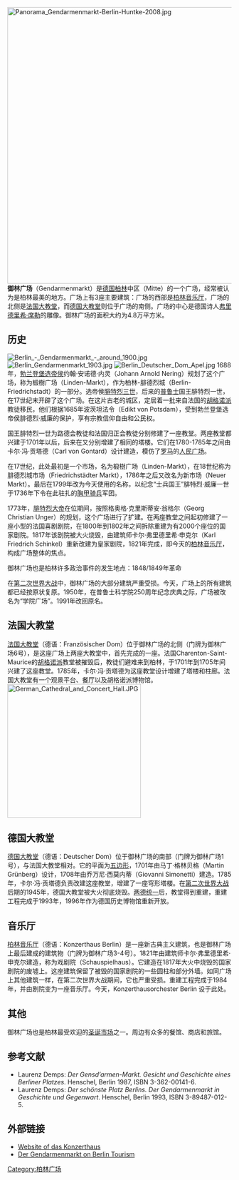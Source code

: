 {{coord|52|30|49|N|13|23|34|E|display=title}}
[[File:Panorama_Gendarmenmarkt-Berlin-Huntke-2008.jpg|620px]]
'''御林广场'''（Gendarmenmarkt）是[[德国|德国]][[柏林|柏林]]中区（Mitte）的一个广场，经常被认为是柏林最美的地方。广场上有3座主要建筑：广场的西部是[[柏林音乐厅|柏林音乐厅]]，广场的北侧是[[法国大教堂|法国大教堂]]，而[[德国大教堂|德国大教堂]]则位于广场的南侧。广场的中心是德国诗人[[弗里德里希·席勒|弗里德里希·席勒]]的雕像。御林广场的面积大约为4.8万平方米。


== 历史 ==
[[File:Berlin_-_Gendarmenmarkt_-_around_1900.jpg|thumb]]
[[File:Berlin_Gendarmenmarkt_1903.jpg|thumb]]
[[File:Berlin_Deutscher_Dom_Apel.jpg|thumb]]
1688年，[[勃兰登堡|勃兰登堡]][[选帝侯|选帝侯]]约翰·安诺德·内灵（Johann Arnold Nering）规划了这个广场，称为椴樹广场（Linden-Markt），作为柏林-腓德烈城（Berlin-Friedrichstadt）的一部分。选帝侯[[腓特烈一世_(普鲁士)|腓特烈三世]]，后来的[[普鲁士|普鲁士]]国王腓特烈一世，在17世纪末开辟了这个广场。在这片古老的城区，定居着一批来自法国的[[胡格诺派|胡格诺派]]教徒移民，他们根据1685年波茨坦法令（Edikt von Potsdam），受到勃兰登堡选帝侯腓德烈·威廉的保护，享有宗教信仰自由和公民权。

国王腓特烈一世为路德会教徒和法国归正会教徒分别修建了一座教堂。两座教堂都兴建于1701年以后，后来在又分别增建了相同的塔楼。它们在1780-1785年之间由卡尔·冯·贡塔德（Carl von Gontard）设计建造，模仿了[[罗马|罗马]]的[[人民广场_(罗马)|人民广场]]。 

在17世纪，此处最初是一个市场，名为椴樹广场（Linden-Markt），在18世纪称为腓德烈城市场（Friedrichstädter Markt），1786年之后又改名为新市场（Neuer Markt）。最后在1799年改为今天使用的名称，以纪念“士兵国王”腓特烈·威廉一世于1736年下令在此驻扎的[[胸甲骑兵|胸甲骑兵]]军团。 

1773年，[[腓特烈二世_(普鲁士)|腓特烈大帝]]在位期间，按照格奥格·克里斯蒂安·翁格尔（Georg Christian Unger）的规划，这个广场进行了扩建。在两座教堂之间起初修建了一座小型的法国喜剧剧院，在1800年到1802年之间拆除重建为有2000个座位的国家剧院。1817年该剧院被大火烧毁，由建筑师卡尔·弗里德里希·申克尔（Karl Friedrich Schinkel）重新改建为皇家剧院，1821年完成，即今天的[[柏林音乐厅|柏林音乐厅]]，构成广场整体的焦点。  

<!--剧院前面的席勒纪念碑是Reinhold Begas的作品。1859年11月10日举行了开工典礼，这一天是德国诗人[[弗里德里希·席勒|弗里德里希·席勒]]100周年诞辰，12年后竣工。从1871年到1936年 this was part of the police market 席勒广场（Schillerplatz）。1936, the relaxed and decorated surfaces 御林广场by the still existing patterns square plates replaced. --> 

御林广场也是柏林许多政治事件的发生地点：1848/1849年革命 <!-- 开始于1847年御林广场抗议粮价高涨的所谓“马铃薯革命”。The barricades in the fighting 1848年[[三月革命|三月革命]] [[March_Fallen|Fallen]] were 在德国大教堂的台阶上 solemnly aufgebahrt.从1848年9月 met [[Prussian_National_Assembly|Prussian National Assembly]] for 数周 in Great Hall of 戏剧院。

1946 发生 on the bombed a concert by [[Alexandrov_Ensemble|Alexandrov Ensemble]] s, 著名的苏联红军合唱团 and orchestra instead。1990年10月2日，[[两德统一|两德统一]]前夕, was held here last state of 东德政府 东德总理德梅基耶（Lothar de Maiziere）with 改由[[库尔特·马苏尔|库尔特·马苏尔]]演奏贝多芬的[[第九号交响曲_(贝多芬)|第九号交响曲]]。 -->

在[[第二次世界大战|第二次世界大战]]中，御林广场的大部分建筑严重受损。今天，广场上的所有建筑都已经按原状复原。1950年，在普鲁士科学院250周年纪念庆典之际，广场被改名为“学院广场”。1991年改回原名。

== 法国大教堂 ==
[[法国大教堂|法国大教堂]]（德语：Französischer Dom）位于御林广场的北侧（门牌为御林广场6号），是这座广场上两座大教堂中，首先完成的一座。法国Charenton-Saint-Maurice的[[胡格诺派|胡格诺派]]教堂被摧毁后，教徒们避难来到柏林，于1701年到1705年间兴建了这座教堂。1785年，卡尔·冯·贡塔德为这座教堂设计增建了塔楼和柱廊。法国大教堂有一个观景平台、餐厅以及胡格诺派博物馆。
[[Image:German_Cathedral_and_Concert_Hall.JPG|300px]]

== 德国大教堂 ==
[[德国大教堂|德国大教堂]]（德语：Deutscher Dom）位于御林广场的南部（门牌为御林广场1号），与法国大教堂相对。它的平面为[[五边形|五边形]]，1701年由马丁·格林贝格（Martin Grünberg）设计，1708年由乔万尼·西莫内蒂（Giovanni Simonetti）建造。1785年，卡尔·冯·贡塔德负责改建这座教堂，增建了一座穹形塔楼。在[[第二次世界大战|第二次世界大战]]后期的1945年，德国大教堂被大火彻底烧毁。[[两德统一|两德统一]]后，教堂得到重建，重建工程完成于1993年，1996年作为德国历史博物馆重新开放。

== 音乐厅 ==
[[柏林音乐厅|柏林音乐厅]]（德语：Konzerthaus Berlin）是一座新古典主义建筑，也是御林广场上最后建成的建筑物（门牌为御林广场3-4号）。1821年由建筑师卡尔·弗里德里希·申克尔建造，称为戏剧院（Schauspielhaus）。它建造在1817年大火中烧毁的国家剧院的废墟上。这座建筑保留了被毁的国家剧院的一些圆柱和部分外墙。如同广场上其他建筑一样，在第二次世界大战期间，它也严重受损。重建工程完成于1984年，并由剧院变为一座音乐厅。今天，Konzerthausorchester Berlin 设于此处。

== 其他 ==
御林广场也是柏林最受欢迎的[[圣诞市场|圣诞市场]]之一。周边有众多的餐馆、商店和旅馆。

== 参考文献 ==
* Laurenz Demps: ''Der Gensd’armen-Markt. Gesicht und Geschichte eines Berliner Platzes''. Henschel, Berlin 1987, ISBN 3-362-00141-6.
* Laurenz Demps: ''Der schönste Platz Berlins. Der Gendarmenmarkt in Geschichte und Gegenwart''. Henschel, Berlin 1993, ISBN 3-89487-012-5.

==外部链接==
{{Commons|Gendarmenmarkt}}
*[http://www.konzerthaus.de Website of das Konzerthaus] {{Wayback|url=http://www.konzerthaus.de/ |date=20160416054827 }}
*[https://web.archive.org/web/20070426024724/http://www.berlin-tourist-information.de/cgi-bin/sehenswertes.pl?id=13345&sprache=english Der Gendarmenmarkt on Berlin Tourism] 

{{Authority control}}
[[Category:柏林广场|Category:柏林广场]]